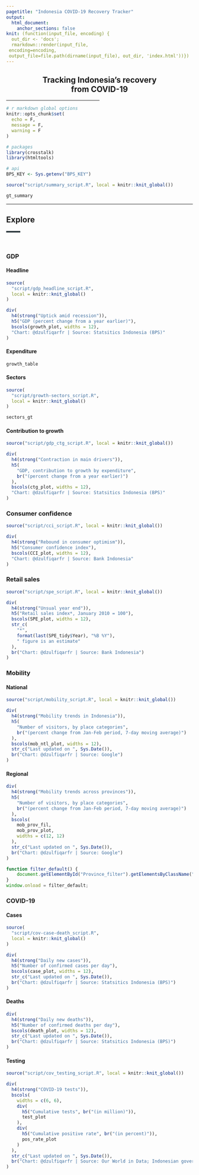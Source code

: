 ```yaml
---
pagetitle: "Indonesia COVID-19 Recovery Tracker"
output: 
  html_document: 
    anchor_sections: false
knit: (function(input_file, encoding) {
  out_dir <- 'docs';
  rmarkdown::render(input_file,
 encoding=encoding,
 output_file=file.path(dirname(input_file), out_dir, 'index.html'))})
---
```


<h2 style="text-align:center;">Tracking Indonesia’s recovery<br>from COVID-19</h2>

<hr style="width:50%;text-align:center;">

```r
# r markdown global options
knitr::opts_chunk$set(
  echo = F,
  message = F,
  warning = F
)

# packages
library(crosstalk)
library(htmltools)

# api
BPS_KEY <- Sys.getenv("BPS_KEY")
```

```r
source("script/summary_script.R", local = knitr::knit_global())

gt_summary
```

<hr>  

## Explore {.tabset .tabset-pills}  
<hr style="width:7.5%;text-align:left;margin-left:0;background-color:#263238;height:4px">

<br>  

### GDP {.tabset}

#### Headline

```r
source(
  "script/gdp_headline_script.R", 
  local = knitr::knit_global()
)

div(
  h4(strong("Uptick amid recession")),
  h5("GDP (percent change from a year earlier)"),
  bscols(growth_plot, widths = 12),
  "Chart: @dzulfiqarfr | Source: Statsitics Indonesia (BPS)"
)
```

#### Expenditure

```r
growth_table
```


#### Sectors

```r
source(
  "script/growth-sectors_script.R", 
  local = knitr::knit_global()
)

sectors_gt
```


#### Contribution to growth

```r
source("script/gdp_ctg_script.R", local = knitr::knit_global())

div(
  h4(strong("Contraction in main drivers")),
  h5(
    "GDP, contribution to growth by expenditure",  
    br("(percent change from a year earlier)")
  ),
  bscols(ctg_plot, widths = 12),
  "Chart: @dzulfiqarfr | Source: Statsitics Indonesia (BPS)"
)
```


### Consumer confidence

```r
source("script/cci_script.R", local = knitr::knit_global())

div(
  h4(strong("Rebound in consumer optimism")),
  h5("Consumer confidence index"),
  bscols(CCI_plot, widths = 12),
  "Chart: @dzulfiqarfr | Source: Bank Indonesia"
)
```


### Retail sales

```r
source("script/spe_script.R", local = knitr::knit_global())

div(
  h4(strong("Unsual year end")),
  h5("Retail sales index*, January 2010 = 100"),
  bscols(SPE_plot, widths = 12),
  str_c(
    "*", 
    format(last(SPE_tidy$Year), "%B %Y"),
    " figure is an estimate"
  ),
  br("Chart: @dzulfiqarfr | Source: Bank Indonesia")
)
```


### Mobility {.tabset}

#### National

```r
source("script/mobility_script.R", local = knitr::knit_global())

div(
  h4(strong("Mobility trends in Indonesia")),
  h5(
    "Number of visitors, by place categories",
    br("(percent change from Jan-Feb period, 7-day moving average)")
  ),
  bscols(mob_ntl_plot, widths = 12),
  str_c("Last updated on ", Sys.Date()),
  br("Chart: @dzulfiqarfr | Source: Google")
)
```

#### Regional

```r
div(
  h4(strong("Mobility trends across provinces")),
  h5(
    "Number of visitors, by place categories",
    br("(percent change from Jan-Feb period, 7-day moving average)")
  ),
  bscols(
    mob_prov_fil,
    mob_prov_plot,
    widths = c(12, 12)
  ),
  str_c("Last updated on ", Sys.Date()),
  br("Chart: @dzulfiqarfr | Source: Google")
)
```

```js
function filter_default() {
    document.getElementById("Province_filter").getElementsByClassName("selectized")[0].selectize.setValue("Jakarta");
}
window.onload = filter_default;
```

### COVID-19 {.tabset}

#### Cases

```r
source(
  "script/cov-case-death_script.R", 
  local = knitr::knit_global()
)

div(
  h4(strong("Daily new cases")),
  h5("Number of confirmed cases per day"),
  bscols(case_plot, widths = 12),
  str_c("Last updated on ", Sys.Date()),
  br("Chart: @dzulfiqarfr | Source: Statsitics Indonesia (BPS)")
)
```

#### Deaths

```r
div(
  h4(strong("Daily new deaths")),
  h5("Number of confirmed deaths per day"),
  bscols(death_plot, widths = 12),
  str_c("Last updated on ", Sys.Date()),
  br("Chart: @dzulfiqarfr | Source: Statsitics Indonesia (BPS)")
)
```

#### Testing

```r
source("script/cov_testing_script.R", local = knitr::knit_global())

div(
  h4(strong("COVID-19 tests")),
  bscols(
    widths = c(6, 6),
    div(
      h5("Cumulative tests", br("(in million)")),
      test_plot
    ),
    div(
      h5("Cumulative positive rate", br("(in percent)")),
      pos_rate_plot
    )
  ),
  str_c("Last updated on ", Sys.Date()),
  br("Chart: @dzulfiqarfr | Source: Our World in Data; Indonesian government")
)
```

